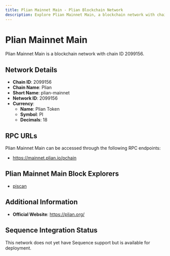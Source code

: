 ```yaml
--- 
title: Plian Mainnet Main - Plian Blockchain Network
description: Explore Plian Mainnet Main, a blockchain network with chain ID 2099156. Learn about its native currency, Plian Token, and how to interact with the network.
---
```


# Plian Mainnet Main

Plian Mainnet Main is a blockchain network with chain ID 2099156.

## Network Details

- **Chain ID**: 2099156
- **Chain Name**: Plian
- **Short Name**: plian-mainnet
- **Network ID**: 2099156
- **Currency**: 
  - **Name**: Plian Token
  - **Symbol**: PI
  - **Decimals**: 18

## RPC URLs

Plian Mainnet Main can be accessed through the following RPC endpoints:

- https://mainnet.plian.io/pchain

## Plian Mainnet Main Block Explorers

- [piscan](https://piscan.plian.org/pchain)

## Additional Information

- **Official Website**: https://plian.org/

## Sequence Integration Status

This network does not yet have Sequence support but is available for deployment.
